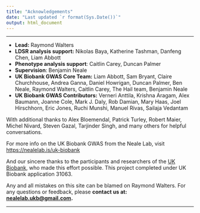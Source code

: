 ```yaml
---
title: "Acknowledgements"
date: "Last updated `r format(Sys.Date())`"
output: html_document
---
```


***

<div class="well">

* **Lead:** Raymond Walters
* **LDSR analysis support:** Nikolas Baya, Katherine Tashman, Danfeng Chen, Liam Abbott
* **Phenotype analysis support**: Caitlin Carey, Duncan Palmer
* **Supervision**: Benjamin Neale
* **UK Biobank GWAS Core Team:** Liam Abbott, Sam Bryant, Claire Churchhouse, Andrea Ganna, Daniel Howrigan, Duncan Palmer, Ben Neale, Raymond Walters, Caitlin Carey, The Hail team, Benjamin Neale
* **UK Biobank GWAS Contributors:** Verneri Anttila, Krishna Aragam, Alex Baumann, Joanne Cole, Mark J. Daly, Rob Damian, Mary Haas, Joel Hirschhorn, Eric Jones, Ruchi Munshi, Manuel Rivas, Sailaja Vedantam

With additional thanks to Alex Bloemendal, Patrick Turley, Robert Maier, Michel Nivard, Steven Gazal, Tarjinder Singh, and many others for helpful conversations.

For more info on the UK Biobank GWAS from the Neale Lab, visit [https://nealelab.is/uk-biobank](https://nealelab.is/uk-biobank)

And our sincere thanks to the participants and researchers of the [UK Biobank](https://www.ukbiobank.ac.uk), who made this effort possible. This project completed under UK Biobank application 31063.

Any and all mistakes on this site can be blamed on Raymond Walters. For any questions or feedback, please **contact us at: <nealelab.ukb@gmail.com>.**

</div>

***


